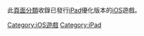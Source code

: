 {{lowercase}}

此[[維基百科:頁面分類|頁面分類]]收錄已發行[[iPad|iPad]]優化版本的[[iOS|iOS]]遊戲。

[[Category:iOS遊戲|Category:iOS遊戲]]
[[Category:iPad|Category:iPad]]